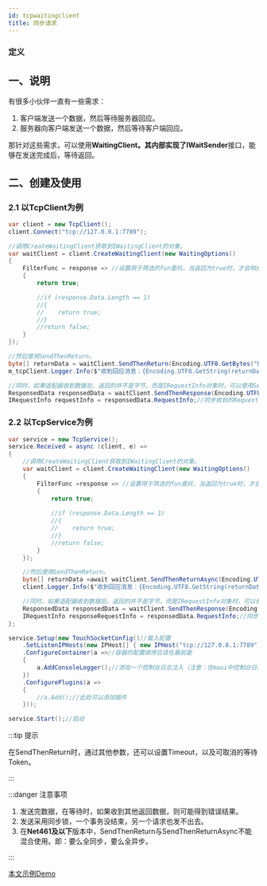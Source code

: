 ```yaml
---
id: tcpwaitingclient
title: 同步请求
---
```



### 定义

<TouchSocketDefinition />


## 一、说明

有很多小伙伴一直有一些需求：

1. 客户端发送一个数据，然后等待服务器回应。
2. 服务器向客户端发送一个数据，然后等待客户端回应。

那针对这些需求，可以使用**WaitingClient。**其内部实现了**IWaitSender**接口，能够在发送完成后，等待返回。

## 二、创建及使用

### 2.1 以TcpClient为例

```csharp showLineNumbers
var client = new TcpClient();
client.Connect("tcp://127.0.0.1:7789");

//调用CreateWaitingClient获取到IWaitingClient的对象。
var waitClient = client.CreateWaitingClient(new WaitingOptions()
{
    FilterFunc = response => //设置用于筛选的fun委托，当返回为true时，才会响应返回
    {
        return true;

        //if (response.Data.Length == 1)
        //{
        //    return true;
        //}
        //return false;
    }
});

//然后使用SendThenReturn。
byte[] returnData = waitClient.SendThenReturn(Encoding.UTF8.GetBytes("RRQM"));
m_tcpClient.Logger.Info($"收到回应消息：{Encoding.UTF8.GetString(returnData)}");

//同时，如果适配器收到数据后，返回的并不是字节，而是IRequestInfo对象时，可以使用SendThenResponse.
ResponsedData responsedData = waitClient.SendThenResponse(Encoding.UTF8.GetBytes("RRQM"));
IRequestInfo requestInfo = responsedData.RequestInfo;//同步收到的RequestInfo
```

### 2.2 以TcpService为例

```csharp showLineNumbers
var service = new TcpService();
service.Received = async (client, e) =>
{
    //调用CreateWaitingClient获取到IWaitingClient的对象。
    var waitClient = client.CreateWaitingClient(new WaitingOptions()
    {
        FilterFunc =response => //设置用于筛选的fun委托，当返回为true时，才会响应返回
        {
            return true;
        
            //if (response.Data.Length == 1)
            //{
            //    return true;
            //}
            //return false;
        }
    });

    //然后使用SendThenReturn。
    byte[] returnData =await waitClient.SendThenReturnAsync(Encoding.UTF8.GetBytes("RRQM"));
    client.Logger.Info($"收到回应消息：{Encoding.UTF8.GetString(returnData)}");

    //同时，如果适配器收到数据后，返回的并不是字节，而是IRequestInfo对象时，可以使用SendThenResponse.
    ResponsedData responsedData = waitClient.SendThenResponse(Encoding.UTF8.GetBytes("RRQM"));
    IRequestInfo responseRequestInfo = responsedData.RequestInfo;//同步收到的RequestInfo
};

service.Setup(new TouchSocketConfig()//载入配置     
    .SetListenIPHosts(new IPHost[] { new IPHost("tcp://127.0.0.1:7789"), new IPHost(7790) })//同时监听两个地址
    .ConfigureContainer(a =>//容器的配置顺序应该在最前面
    {
        a.AddConsoleLogger();//添加一个控制台日志注入（注意：在maui中控制台日志不可用）
    })
    .ConfigurePlugins(a =>
    {
        //a.Add();//此处可以添加插件
    }));

service.Start();//启动
```

:::tip 提示

在SendThenReturn时，通过其他参数，还可以设置Timeout，以及可取消的等待Token。

:::  

:::danger 注意事项

1. 发送完数据，在等待时，如果收到其他返回数据，则可能得到错误结果。
2. 发送采用同步锁，一个事务没结束，另一个请求也发不出去。
3. 在**Net461及以下**版本中，SendThenReturn与SendThenReturnAsync不能混合使用。即：要么全同步，要么全异步。

:::

[本文示例Demo](https://gitee.com/RRQM_Home/TouchSocket/tree/master/examples/Tcp/TcpWaitingClientWinFormsApp)